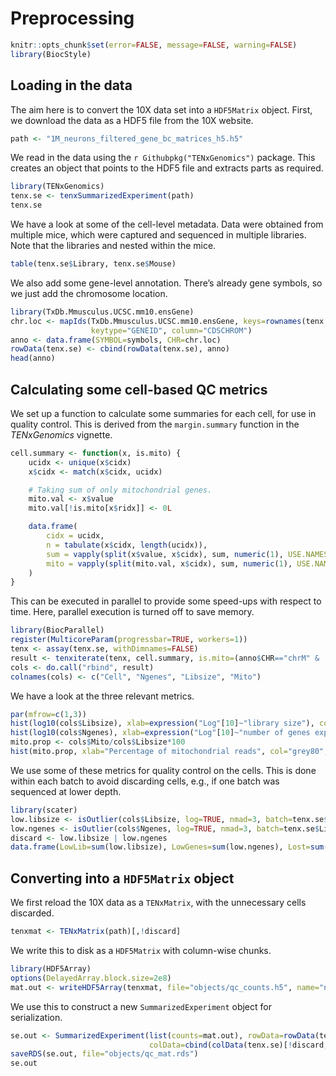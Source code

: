 # Preprocessing 

```r
knitr::opts_chunk$set(error=FALSE, message=FALSE, warning=FALSE)
library(BiocStyle)
```

## Loading in the data

The aim here is to convert the 10X data set into a `HDF5Matrix` object.
First, we download the data as a HDF5 file from the 10X website.

```r
path <- "1M_neurons_filtered_gene_bc_matrices_h5.h5"
```

We read in the data using the `r Githubpkg("TENxGenomics")` package.
This creates an object that points to the HDF5 file and extracts parts as required.

```r
library(TENxGenomics)
tenx.se <- tenxSummarizedExperiment(path)
tenx.se
```

We have a look at some of the cell-level metadata.
Data were obtained from multiple mice, which were captured and sequenced in multiple libraries. 
Note that the libraries and nested within the mice.

```r
table(tenx.se$Library, tenx.se$Mouse)
```

We also add some gene-level annotation.
There's already gene symbols, so we just add the chromosome location.

```r
library(TxDb.Mmusculus.UCSC.mm10.ensGene)
chr.loc <- mapIds(TxDb.Mmusculus.UCSC.mm10.ensGene, keys=rownames(tenx.se), 
                  keytype="GENEID", column="CDSCHROM")
anno <- data.frame(SYMBOL=symbols, CHR=chr.loc)
rowData(tenx.se) <- cbind(rowData(tenx.se), anno)
head(anno)
```

## Calculating some cell-based QC metrics

We set up a function to calculate some summaries for each cell, for use in quality control.
This is derived from the `margin.summary` function in the _TENxGenomics_ vignette.

```r
cell.summary <- function(x, is.mito) {
    ucidx <- unique(x$cidx)
    x$cidx <- match(x$cidx, ucidx)

    # Taking sum of only mitochondrial genes.
    mito.val <- x$value
    mito.val[!is.mito[x$ridx]] <- 0L

    data.frame(
        cidx = ucidx,
        n = tabulate(x$cidx, length(ucidx)),
        sum = vapply(split(x$value, x$cidx), sum, numeric(1), USE.NAMES=FALSE),
        mito = vapply(split(mito.val, x$cidx), sum, numeric(1), USE.NAMES=FALSE)
    )
}
```

This can be executed in parallel to provide some speed-ups with respect to time. 
Here, parallel execution is turned off to save memory.

```r
library(BiocParallel)
register(MulticoreParam(progressbar=TRUE, workers=1))
tenx <- assay(tenx.se, withDimnames=FALSE)
result <- tenxiterate(tenx, cell.summary, is.mito=(anno$CHR=="chrM" & !is.na(anno$CHR)))
cols <- do.call("rbind", result)
colnames(cols) <- c("Cell", "Ngenes", "Libsize", "Mito")
```

We have a look at the three relevant metrics.

```r
par(mfrow=c(1,3))
hist(log10(cols$Libsize), xlab=expression("Log"[10]~"library size"), col="grey80")
hist(log10(cols$Ngenes), xlab=expression("Log"[10]~"number of genes expressed"), col="grey80")
mito.prop <- cols$Mito/cols$Libsize*100
hist(mito.prop, xlab="Percentage of mitochondrial reads", col="grey80", breaks=100)
```

We use some of these metrics for quality control on the cells.
This is done within each batch to avoid discarding cells, e.g., if one batch was sequenced at lower depth.

```r
library(scater)
low.libsize <- isOutlier(cols$Libsize, log=TRUE, nmad=3, batch=tenx.se$Library, type="lower")
low.ngenes <- isOutlier(cols$Ngenes, log=TRUE, nmad=3, batch=tenx.se$Library, type="lower")
discard <- low.libsize | low.ngenes 
data.frame(LowLib=sum(low.libsize), LowGenes=sum(low.ngenes), Lost=sum(discard))
```

## Converting into a `HDF5Matrix` object

We first reload the 10X data as a `TENxMatrix`, with the unnecessary cells discarded.

```r
tenxmat <- TENxMatrix(path)[,!discard]
```

We write this to disk as a `HDF5Matrix` with column-wise chunks.

```r
library(HDF5Array)
options(DelayedArray.block.size=2e8)
mat.out <- writeHDF5Array(tenxmat, file="objects/qc_counts.h5", name="neurons", chunk_dim=c(1e4, 1))
```

We use this to construct a new `SummarizedExperiment` object for serialization.

```r
se.out <- SummarizedExperiment(list(counts=mat.out), rowData=rowData(tenx.se), 
                               colData=cbind(colData(tenx.se)[!discard,], cols[!discard,]))
saveRDS(se.out, file="objects/qc_mat.rds")                               
se.out                               
```

